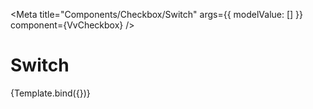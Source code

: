 


<Meta
	title="Components/Checkbox/Switch"
	args={{
		modelValue: []
	}}
	component={VvCheckbox}
/>

# Switch

<Canvas>
	<Story
		name="Switch"
		args={{
			id: 3,
			label: 'Option 1',
			name: 'ck3',
			switch: true,
			value: { a: 'Option 3' }
		}}>
		{Template.bind({})}
	</Story>
</Canvas>
